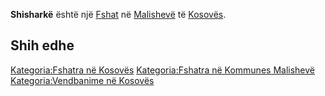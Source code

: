 {{Fshat në Kosovës
 | Emri                = Shisharkë
| sqi_N_name = Shisharkë
| sqi_N_FULL_NAME_RO = Shisharkë
| sqi_N_FULL_NAME_ND_RO = Shisharke
| sqi_N_SORT_NAME_RG = SHISHARKE
| sqi_N_FULL_NAME_RG = Shisharkë
| sqi_N_FULL_NAME_ND_RG = Shisharke
| srp_N_name = Šišarka
| srp_N_FULL_NAME_RO = Šišarka
| srp_N_FULL_NAME_ND_RO = Sisarka
| srp_N_SORT_NAME_RG = SISARKA
| srp_N_FULL_NAME_RG = Šišarka
| srp_N_FULL_NAME_ND_RG = Sisarka
| srp_NS_name = Шишарка
| srp_NS_FULL_NAME_RO = Шишарка
| srp_NS_FULL_NAME_ND_RO = Шишарка
| srp_NS_SORT_NAME_RG = ШИШАРКА
| srp_NS_FULL_NAME_RG = Шишарка
| srp_NS_FULL_NAME_ND_RG = Шишарка

 | Emri (Rasa dhanore) = 
 | Figura              = 
 | Shteti              = Kosovo
 | Komuna              = Malishevë
 | Kodi postar         = 
 | Sipërfaqja          = 

 | Popullsia           = 

 | Regj. i popullsisë  = 
 | Dend. e popullsisë  = 
 | Faqja zyrtare       = 
 <!--- Koordinatat ----> 
 | Gjerësia            = 42.586667
 | Gjatësia            = 21.264167
 | Lartësia            = 
}}
'''Shisharkë''' është një [[Fshat]] në [[Malishevë]] të [[Kosovës]].

<!-- == Gjeografia == -->
<!-- == Historia == -->
<!-- == Demografia == -->
== Shih edhe ==
{{Komuna Malishevë}}
{{Kosovo-Administrata-Cung}}

[[Kategoria:Fshatra në Kosovës]]
[[Kategoria:Fshatra në Kommunes Malishevë]]
[[Kategoria:Vendbanime në Kosovës]]